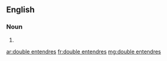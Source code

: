 {{also|double-entendres}}
==English==

===Noun===
{{head|en|noun plural form|head=[[double]] [[entendre]]s}}

# {{plural of|double entendre|lang=en}}

[[ar:double entendres]]
[[fr:double entendres]]
[[mg:double entendres]]